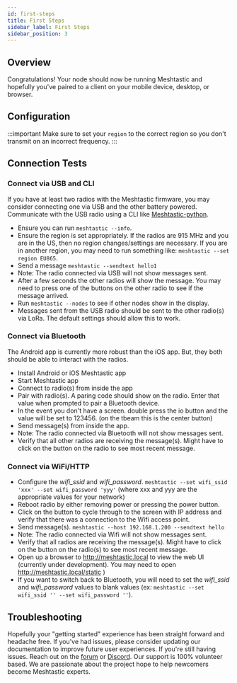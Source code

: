 ```yaml
---
id: first-steps
title: First Steps
sidebar_label: First Steps
sidebar_position: 3
---
```


## Overview

Congratulations! Your node should now be running Meshtastic and hopefully you've paired to a client on your mobile device, desktop, or browser.

## Configuration

:::important
Make sure to set your `region` to the correct region so you don't transmit on an incorrect frequency.
:::

## Connection Tests

### Connect via USB and CLI

If you have at least two radios with the Meshtastic firmware, you may consider connecting one via USB and the other battery powered. Communicate with the USB radio using a CLI like [Meshtastic-python](/docs/software/python/python-installation).

- Ensure you can run `meshtastic --info`.
- Ensure the region is set appropriately. If the radios are 915 MHz and you are in the US, then no region changes/settings are necessary. If you are in another region, you may need to run something like: `meshtastic --set region EU865`.
- Send a message `meshtastic --sendtext hello1`
- Note: The radio connected via USB will not show messages sent.
- After a few seconds the other radios will show the message. You may need to press one of the buttons on the other radio to see if the message arrived.
- Run `meshtastic --nodes` to see if other nodes show in the display.
- Messages sent from the USB radio should be sent to the other radio(s) via LoRa. The default settings should allow this to work.

### Connect via Bluetooth

The Android app is currently more robust than the iOS app. But, they both should be able to interact with the radios.

- Install Android or iOS Meshtastic app
- Start Meshtastic app
- Connect to radio(s) from inside the app
- Pair with radio(s). A paring code should show on the radio. Enter that value when prompted to pair a Bluetooth device.
- In the event you don't have a screen. double press the io button and the value will be set to 123456. (on the tbeam this is the center button)
- Send message(s) from inside the app.
- Note: The radio connected via Bluetooth will not show messages sent.
- Verify that all other radios are receiving the message(s). Might have to click on the button on the radio to see most recent message.

### Connect via WiFi/HTTP

- Configure the _wifi_ssid_ and _wifi_password_. `meshtastic --set wifi_ssid 'xxx' --set wifi_password 'yyy'` (where xxx and yyy are the appropriate values for your network)
- Reboot radio by either removing power or pressing the power button.
- Click on the button to cycle through to the screen with IP address and verify that there was a connection to the Wifi access point.
- Send message(s). `meshtastic --host 192.168.1.200 --sendtext hello`
- Note: The radio connected via Wifi will not show messages sent.
- Verify that all radios are receiving the message(s). Might have to click on the button on the radio(s) to see most recent message.
- Open up a browser to http://meshtastic.local to view the web UI (currently under development). You may need to open http://meshtastic.local/static )
- If you want to switch back to Bluetooth, you will need to set the _wifi_ssid_ and _wifi_password_ values to blank values (ex: `meshtastic --set wifi_ssid '' --set wifi_password ''`).

## Troubleshooting

Hopefully your "getting started" experience has been straight forward and headache free. If you've had issues, please consider updating our documentation to improve future user experiences. If you're still having issues. Reach out on the [forum](https://meshtastic.discourse.group) or [Discord](https://discord.gg/ktMAKGBnBs). Our support is 100% volunteer based. We are passionate about the project hope to help newcomers become Meshtastic experts.
